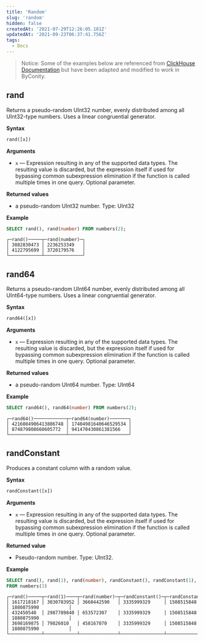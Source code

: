 ```yaml
---
title: 'Random'
slug: 'random'
hidden: false
createdAt: '2021-07-29T12:26:05.181Z'
updatedAt: '2021-09-23T06:37:41.756Z'
tags:
  - Docs
---
```


> Notice:
> Some of the examples below are referenced from [ClickHouse Documentation](https://clickhouse.com/docs/en/sql-reference/functions/) but have been adapted and modified to work in ByConity.

## rand

Returns a pseudo-random UInt32 number, evenly distributed among all UInt32-type numbers.
Uses a linear congruential generator.

**Syntax**

```sql
rand([x])
```

**Arguments**

- `x` — Expression resulting in any of the supported data types. The resulting value is discarded, but the expression itself if used for bypassing common subexpression elimination if the function is called multiple times in one query. Optional parameter.

**Returned values**

- a pseudo-random UInt32 number. Type: UInt32

**Example**

```sql
SELECT rand(), rand(number) FROM numbers(2);
```

```plain%20text
┌─rand()─────┬─rand(number)─┐
│ 3882830473 │ 2236253349   │
│ 4122795699 │ 3720179576   │
└────────────┴──────────────┘
```

## rand64

Returns a pseudo-random UInt64 number, evenly distributed among all UInt64-type numbers.
Uses a linear congruential generator.

**Syntax**

```sql
rand64([x])
```

**Arguments**

- `x` — Expression resulting in any of the supported data types. The resulting value is discarded, but the expression itself if used for bypassing common subexpression elimination if the function is called multiple times in one query. Optional parameter.

**Returned values**

- a pseudo-random UInt64 number. Type: UInt64

**Example**

```sql
SELECT rand64(), rand64(number) FROM numbers(2);
```

```plain%20text
┌─rand64()────────────┬─rand64(number)───────┐
│ 4216084906413806748 │ 17404981640646529534 │
│ 874879808660605772  │ 941470430861381566   │
└─────────────────────┴──────────────────────┘
```

## randConstant

Produces a constant column with a random value.

**Syntax**

```sql
randConstant([x])
```

**Arguments**

- `x` — Expression resulting in any of the supported data types. The resulting value is discarded, but the expression itself if used for bypassing common subexpression elimination if the function is called multiple times in one query. Optional parameter.

**Returned value**

- Pseudo-random number. Type: UInt32.

**Example**

```sql
SELECT rand(), rand(1), rand(number), randConstant(), randConstant(1), randConstant(number)
FROM numbers(3)
```

```plain%20text
┌─rand()─────┬─rand(1)────┬─rand(number)─┬─randConstant()─┬─randConstant(1)─┬─randConstant(number)─┐
│ 1617218167 │ 3030783952 │ 3660442590   │ 3335999329     │ 1508515848      │ 1880875990           │
│ 432450540  │ 2987789840 │ 653572307    │ 3335999329     │ 1508515848      │ 1880875990           │
│ 3698169875 │ 79826010   │ 458167070    │ 3335999329     │ 1508515848      │ 1880875990           │
└────────────┴────────────┴──────────────┴────────────────┴─────────────────┴──────────────────────┘
```
